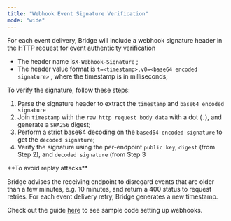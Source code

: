 ```yaml
---
title: "Webhook Event Signature Verification"
mode: "wide"
---
```


For each event delivery, Bridge will include a webhook signature header in the HTTP request for event authenticity verification

- The header name is`X-Webhook-Signature` ;
- The header value format is `t=<timestamp>,v0=<base64 encoded signature>` , where the timestamp is in milliseconds;

To verify the signature, follow these steps:

1. Parse the signature header to extract the `timestamp` and `base64 encoded signature`
2. Join `timestamp` with the `raw http request body data` with a dot (`.`), and generate a `SHA256` digest;
3. Perform a strict base64 decoding on the `based64 encoded signature` to get the `decoded signature`;
4. Verify the signature using the per-endpoint `public key`, `digest` (from Step 2), and `decoded signature` (from Step 3

<Warning>
  **To avoid replay attacks**

  Bridge advises the receiving endpoint to disregard events that are older than a few minutes, e.g. 10 minutes, and return a 400 status to request retries. For each event delivery retry, Bridge generates a new timestamp.
</Warning>

Check out the guide [here](/setting-up-webhooks) to see sample code setting up webhooks.